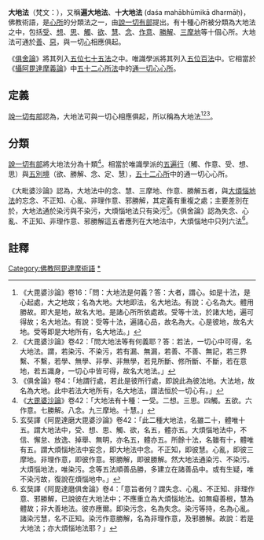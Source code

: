 '''大地法'''（梵文：{{IAST|mahā-bhūmika dharma}}），又稱'''遍大地法'''、'''十大地法''' (daśa mahābhūmikā dharmāḥ)，佛教術語，是[[心所|心所]]的分類法之一，由[[說一切有部|說一切有部]]提出。有十種心所被分類為大地法之中，包括[[受_(佛教)|受]]、[[想_(佛教)|想]]、[[思_(佛教)|思]]、[[觸_(佛教)|觸]]、[[欲_(心所)|欲]]、[[慧_(佛教)|慧]]、[[念_(佛教)|念]]、[[作意|作意]]、[[勝解|勝解]]、[[三摩地|三摩地]]等十個心所。大地法可通於[[善|善]]、[[惡|惡]]，與一切[[心_(佛教)|心]]相應俱起。

《[[俱舍論|俱舍論]]》將其列入[[五位七十五法|五位七十五法]]之中。唯識學派將其列入[[五位百法|五位百法]]中。它相當於《[[攝阿毘達摩義論|攝阿毘達摩義論]]》中[[五十二心所法|五十二心所法]]中的[[通一切心心所|通一切心心所]]。
==定義==
[[說一切有部|說一切有部]]認為，大地法可與一切心相應俱起，所以稱為大地法<ref>《大毘婆沙論》卷16：「問：大地法是何義？答：大者，謂心。如是十法，是心起處，大之地故；名為大地。大地即法，名大地法。有說：心名為大。體用勝故。即大是地，故名大地。是諸心所所依處故。受等十法，於諸大地，遍可得故；名大地法。有說：受等十法，遍諸心品，故名為大。心是彼地，故名大地。受等即是大地所有，名大地法。」</ref><ref>《大毘婆沙論》卷42：「問大地法等有何義耶？答：若法，一切心中可得，名大地法。謂，若染污、不染污，若有漏、無漏，若善、不善、無記，若三界繫、不繫，若學、無學、非學、非無學，若見所斷、修所斷、不斷，若在意地，若五識身，一切心中皆可得，故名大地法。」</ref><ref>《俱舍論》卷4：「地謂行處，若此是彼所行處，即說此為彼法地。大法地，故名為大地。此中若法大地所有，名大地法，謂法恒於一切心有。」</ref>。

==分類==
[[說一切有部|說一切有部]]將大地法分為十類<ref>《[[大毘婆沙論|大毘婆沙論]]》卷42：「大地法有十種：一受。二想。三思。四觸。五欲。六作意。七勝解。八念。九三摩地。十慧。」</ref>。相當於唯識學派的[[五遍行|五遍行]]（觸、作意、受、想、思）與[[五別境|五別境]]（欲、勝解、念、定、慧），[[五十二心所|五十二心所]]中的通一切心心所。

《大毗婆沙論》認為，大地法中的念、慧、三摩地、作意、勝解五者，與[[大煩惱地法|大煩惱地法]]的忘念、不正知、心亂、非理作意、邪勝解，其定義有重複之處；主要差別在於，大地法通於染污與不染污，大煩惱地法只有染污<ref>玄奘譯《阿毘達磨大毘婆沙論》卷42：「此二種大地法，名雖二十，體唯十五。謂大地法中，受、想、思、觸、欲，名五，體亦五。大煩惱地法中，不信、懈怠、放逸、掉舉、無明，亦名五，體亦五。所餘十法，名雖有十，體唯有五。謂大煩惱地法中妄念，即大地法中念。不正知，即彼慧。心亂，即彼三摩地。非理作意，即彼作意。邪勝解，即彼勝解。然大地法通染污、不染污。大煩惱地法，唯染污。念等五法順善品勝，多建立在諸善品中。或有生疑，唯不染污故，復說在煩惱地中。」</ref>。《俱舍論》認為失念、心亂、不正知、非理作意、邪勝解這五者應列在大地法中，大煩惱地中只列六法<ref>玄奘譯《阿毘達磨俱舍論》卷4：「意旨者何？謂失念、心亂、不正知、非理作意、邪勝解，已說彼在大地法中；不應重立為大煩惱地法。如無癡善根，慧為體故；非大善地法。彼亦應爾。即染污念，名為失念。染污等持，名為心亂。諸染污慧，名不正知。染污作意勝解，名為非理作意，及邪勝解。故說：若是大地法；亦大煩惱地法耶？」</ref>。

==註釋==
{{reflist|2}}
[[Category:佛教阿毘達摩術語|Category:佛教阿毘達摩術語]]
[[Category:大地法|*]]